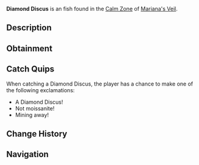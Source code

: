 {{FishInfobox
|image          = Diamond Discus.png
|rarity         = Uncommon
|sea            = First Sea
|location       = [[Calm Zone]]
|sublocation    = 
|sources        = Fishing Rod
|radar_location = 
|xp             = 110
|weather        = Clear
|time           = Day
|season         = Winter
|bait           = Flakes
|base_weight    = 175
|base_value     = 1200
|weight_range   = 95
|base_chance    = 55
|base_resil     = 85
}}
'''Diamond Discus''' is an {{Rarity|Uncommon}} fish found in the [[Calm Zone]] of [[Mariana's Veil]].

== Description ==
{{Description|A flat, disc-shaped fish with diamond-like scales that reflect light beautifully.|Bestiary Entry}}

== Obtainment ==
{{Description|Glistening in freezing waters, notably when the sky is clear.|Bestiary Hint}}
{{Fish Availability|
Mariana's Veil/Calm Zone
|top_rods      = 
Azure Of Lagoon\267011.02\63842.58;
Free Spirit Rod\260804.22\56920.48;
Astralhook Rod\260009.51\0;
Ethereal Prism Rod\258126.67\70314.75;
Fast Rod\256286.98\65377.36;
Resourceful Rod\246429.84\45549.83;
Adventurer's Rod\251642.59\55498.32;
Nocturnal Rod\169487.05\142809.64;
No-Life Rod\256110.06\65328.06;
Seraphic Rod\254927.27\65026.36;
Verdant Shear Rod\252864.81\55648.58;
Depthseeker Rod\252861.27\50771.23;
Trident Rod\250799.35\45604.07;
Avalanche Rod\249122.88\45606.39;
Blazebringer Rod\240722.11\59172.56;
Zeus Rod\238397.88\55500.08;
Volcanic Rod\233625.79\42158.02;
Challenger's Rod\233612.74\59519.44;
Rod Of The Forgotten Fang\232784.44\59378.21;
Rod Of The Depths\221211.51\54057.69;
Rod Of The Exalted One\203910.24\50714.02;
Steady Rod\133762.89\25494.51
|recommended   = Ethereal Prism Rod
}}

== Catch Quips ==
When catching a Diamond Discus, the player has a chance to make one of the following exclamations:
* A Diamond Discus!
* Not moissanite!
* Mining away!

== Change History ==
{{Change History|{{subst:Current Version}}}}

== Navigation ==
{{Fish Navbox|Calm Zone}}